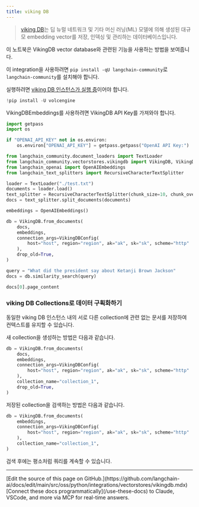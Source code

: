 ```yaml
---
title: viking DB
---
```


>[viking DB](https://www.volcengine.com/docs/6459/1163946)는 딥 뉴럴 네트워크 및 기타 머신 러닝(ML) 모델에 의해 생성된 대규모 embedding vector를 저장, 인덱싱 및 관리하는 데이터베이스입니다.

이 노트북은 VikingDB vector database와 관련된 기능을 사용하는 방법을 보여줍니다.

이 integration을 사용하려면 `pip install -qU langchain-community`로 `langchain-community`를 설치해야 합니다.

실행하려면 [viking DB 인스턴스가 실행 중](https://www.volcengine.com/docs/6459/1165058)이어야 합니다.

```python
!pip install -U volcengine
```

VikingDBEmbeddings를 사용하려면 VikingDB API Key를 가져와야 합니다.

```python
import getpass
import os

if "OPENAI_API_KEY" not in os.environ:
    os.environ["OPENAI_API_KEY"] = getpass.getpass("OpenAI API Key:")
```

```python
from langchain_community.document_loaders import TextLoader
from langchain_community.vectorstores.vikingdb import VikingDB, VikingDBConfig
from langchain_openai import OpenAIEmbeddings
from langchain_text_splitters import RecursiveCharacterTextSplitter
```

```python
loader = TextLoader("./test.txt")
documents = loader.load()
text_splitter = RecursiveCharacterTextSplitter(chunk_size=10, chunk_overlap=0)
docs = text_splitter.split_documents(documents)

embeddings = OpenAIEmbeddings()
```

```python
db = VikingDB.from_documents(
    docs,
    embeddings,
    connection_args=VikingDBConfig(
        host="host", region="region", ak="ak", sk="sk", scheme="http"
    ),
    drop_old=True,
)
```

```python
query = "What did the president say about Ketanji Brown Jackson"
docs = db.similarity_search(query)
```

```python
docs[0].page_content
```

### viking DB Collections로 데이터 구획화하기

동일한 viking DB 인스턴스 내의 서로 다른 collection에 관련 없는 문서를 저장하여 컨텍스트를 유지할 수 있습니다.

새 collection을 생성하는 방법은 다음과 같습니다.

```python
db = VikingDB.from_documents(
    docs,
    embeddings,
    connection_args=VikingDBConfig(
        host="host", region="region", ak="ak", sk="sk", scheme="http"
    ),
    collection_name="collection_1",
    drop_old=True,
)
```

저장된 collection을 검색하는 방법은 다음과 같습니다.

```python
db = VikingDB.from_documents(
    embeddings,
    connection_args=VikingDBConfig(
        host="host", region="region", ak="ak", sk="sk", scheme="http"
    ),
    collection_name="collection_1",
)
```

검색 후에는 평소처럼 쿼리를 계속할 수 있습니다.

---

<Callout icon="pen-to-square" iconType="regular">
    [Edit the source of this page on GitHub.](https://github.com/langchain-ai/docs/edit/main/src/oss/python/integrations/vectorstores/vikingdb.mdx)
</Callout>
<Tip icon="terminal" iconType="regular">
    [Connect these docs programmatically](/use-these-docs) to Claude, VSCode, and more via MCP for    real-time answers.
</Tip>
